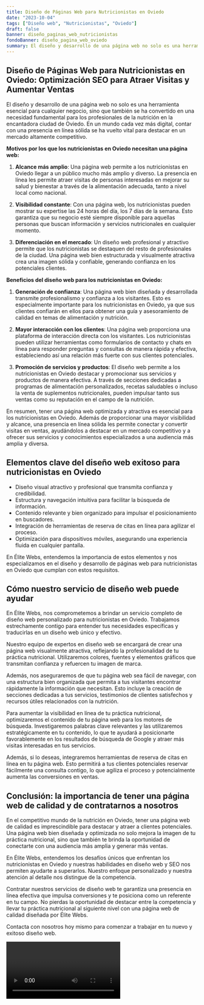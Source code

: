 ```yaml
---
title: Diseño de Páginas Web para Nutricionistas en Oviedo
date: "2023-10-04"
tags: ["Diseño web", "Nutricionistas", "Oviedo"]
draft: false
banner: diseño_paginas_web_nutricionistas
fondoBanner: diseño_pagina_web_oviedo
summary: El diseño y desarrollo de una página web no solo es una herramienta esencial para cualquier negocio, sino que también se ha convertido en una necesidad fundamental para los profesionales de la nutrición en la encantadora ciudad de Oviedo. En un mundo cada vez más digital, contar con una presencia en línea sólida se ha vuelto vital para destacar en un mercado altamente competitivo.
---
```



## **Diseño de Páginas Web para Nutricionistas en Oviedo: Optimización SEO para Atraer Visitas y Aumentar Ventas**

El diseño y desarrollo de una página web no solo es una herramienta esencial para cualquier negocio, sino que también se ha convertido en una necesidad fundamental para los profesionales de la nutrición en la encantadora ciudad de Oviedo. En un mundo cada vez más digital, contar con una presencia en línea sólida se ha vuelto vital para destacar en un mercado altamente competitivo.

**Motivos por los que los nutricionistas en Oviedo necesitan una página web:**

1. **Alcance más amplio**: Una página web permite a los nutricionistas en Oviedo llegar a un público mucho más amplio y diverso. La presencia en línea les permite atraer visitas de personas interesadas en mejorar su salud y bienestar a través de la alimentación adecuada, tanto a nivel local como nacional.

2. **Visibilidad constante**: Con una página web, los nutricionistas pueden mostrar su expertise las 24 horas del día, los 7 días de la semana. Esto garantiza que su negocio esté siempre disponible para aquellas personas que buscan información y servicios nutricionales en cualquier momento.

3. **Diferenciación en el mercado**: Un diseño web profesional y atractivo permite que los nutricionistas se destaquen del resto de profesionales de la ciudad. Una página web bien estructurada y visualmente atractiva crea una imagen sólida y confiable, generando confianza en los potenciales clientes.

**Beneficios del diseño web para los nutricionistas en Oviedo:**

1. **Generación de confianza**: Una página web bien diseñada y desarrollada transmite profesionalismo y confianza a los visitantes. Esto es especialmente importante para los nutricionistas en Oviedo, ya que sus clientes confiarán en ellos para obtener una guía y asesoramiento de calidad en temas de alimentación y nutrición.

2. **Mayor interacción con los clientes**: Una página web proporciona una plataforma de interacción directa con los visitantes. Los nutricionistas pueden utilizar herramientas como formularios de contacto y chats en línea para responder preguntas y consultas de manera rápida y efectiva, estableciendo así una relación más fuerte con sus clientes potenciales.

3. **Promoción de servicios y productos**: El diseño web permite a los nutricionistas en Oviedo destacar y promocionar sus servicios y productos de manera efectiva. A través de secciones dedicadas a programas de alimentación personalizados, recetas saludables o incluso la venta de suplementos nutricionales, pueden impulsar tanto sus ventas como su reputación en el campo de la nutrición.

En resumen, tener una página web optimizada y atractiva es esencial para los nutricionistas en Oviedo. Además de proporcionar una mayor visibilidad y alcance, una presencia en línea sólida les permite conectar y convertir visitas en ventas, ayudándolos a destacar en un mercado competitivo y a ofrecer sus servicios y conocimientos especializados a una audiencia más amplia y diversa.

<GifSeo />

<Cta />

## Elementos clave del diseño web exitoso para nutricionistas en Oviedo

- Diseño visual atractivo y profesional que transmita confianza y credibilidad.
- Estructura y navegación intuitiva para facilitar la búsqueda de información.
- Contenido relevante y bien organizado para impulsar el posicionamiento en buscadores.
- Integración de herramientas de reserva de citas en línea para agilizar el proceso.
- Optimización para dispositivos móviles, asegurando una experiencia fluida en cualquier pantalla.

En Élite Webs, entendemos la importancia de estos elementos y nos especializamos en el diseño y desarrollo de páginas web para nutricionistas en Oviedo que cumplan con estos requisitos.

## Cómo nuestro servicio de diseño web puede ayudar

En Élite Webs, nos comprometemos a brindar un servicio completo de diseño web personalizado para nutricionistas en Oviedo. Trabajamos estrechamente contigo para entender tus necesidades específicas y traducirlas en un diseño web único y efectivo.

Nuestro equipo de expertos en diseño web se encargará de crear una página web visualmente atractiva, reflejando la profesionalidad de tu práctica nutricional. Utilizaremos colores, fuentes y elementos gráficos que transmitan confianza y refuercen tu imagen de marca.

Además, nos aseguraremos de que tu página web sea fácil de navegar, con una estructura bien organizada que permita a tus visitantes encontrar rápidamente la información que necesitan. Esto incluye la creación de secciones dedicadas a tus servicios, testimonios de clientes satisfechos y recursos útiles relacionados con la nutrición.

Para aumentar la visibilidad en línea de tu práctica nutricional, optimizaremos el contenido de tu página web para los motores de búsqueda. Investigaremos palabras clave relevantes y las utilizaremos estratégicamente en tu contenido, lo que te ayudará a posicionarte favorablemente en los resultados de búsqueda de Google y atraer más visitas interesadas en tus servicios.

Además, si lo deseas, integraremos herramientas de reserva de citas en línea en tu página web. Esto permitirá a tus clientes potenciales reservar fácilmente una consulta contigo, lo que agiliza el proceso y potencialmente aumenta las conversiones en ventas.

## Conclusión: la importancia de tener una página web de calidad y de contratarnos a nosotros

En el competitivo mundo de la nutrición en Oviedo, tener una página web de calidad es imprescindible para destacar y atraer a clientes potenciales. Una página web bien diseñada y optimizada no solo mejora la imagen de tu práctica nutricional, sino que también te brinda la oportunidad de conectarte con una audiencia más amplia y generar más ventas.

En Élite Webs, entendemos los desafíos únicos que enfrentan los nutricionistas en Oviedo y nuestras habilidades en diseño web y SEO nos permiten ayudarte a superarlos. Nuestro enfoque personalizado y nuestra atención al detalle nos distingue de la competencia.

Contratar nuestros servicios de diseño web te garantiza una presencia en línea efectiva que impulsa conversiones y te posiciona como un referente en tu campo. No pierdas la oportunidad de destacar entre la competencia y llevar tu práctica nutricional al siguiente nivel con una página web de calidad diseñada por Élite Webs.

Contacta con nosotros hoy mismo para comenzar a trabajar en tu nuevo y exitoso diseño web.

<Video />

<CtaBot job="Nutricionistas" city="Oviedo" />

<Gmaps query="Oviedo+españa+maps" />
